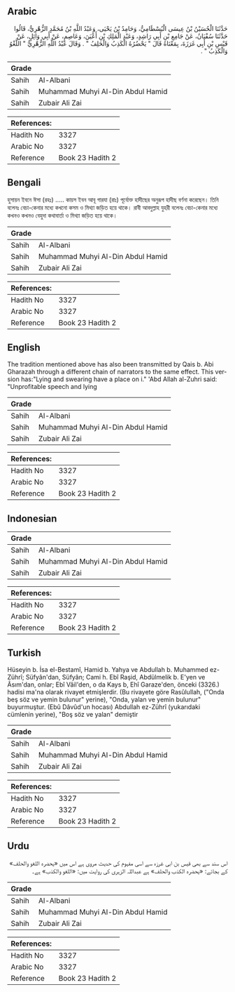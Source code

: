 ## Arabic


<div dir="rtl" lang="ar" style={{fontSize:'larger',backgroundColor:'#f8f9fa',padding:20}}>
حَدَّثَنَا الْحُسَيْنُ بْنُ عِيسَى الْبُسْطَامِيُّ، وَحَامِدُ بْنُ يَحْيَى، وَعَبْدُ اللَّهِ بْنُ مُحَمَّدٍ الزُّهْرِيُّ، قَالُوا حَدَّثَنَا سُفْيَانُ، عَنْ جَامِعِ بْنِ أَبِي رَاشِدٍ، وَعَبْدِ الْمَلِكِ بْنِ أَعْيَنَ، وَعَاصِمٍ، عَنْ أَبِي وَائِلٍ، عَنْ قَيْسِ بْنِ أَبِي غَرَزَةَ، بِمَعْنَاهُ قَالَ ‏"‏ يَحْضُرُهُ الْكَذِبُ وَالْحَلِفُ ‏"‏ ‏.‏ وَقَالَ عَبْدُ اللَّهِ الزُّهْرِيُّ ‏"‏ اللَّغْوُ وَالْكَذِبُ ‏"‏ ‏.‏
</div>
<div style={{backgroundColor:'#f8f9fa',padding:20, marginBottom: 10}}><table> <thead> <tr> <th>Grade</th> <th></th> </tr> </thead> <tbody> <tr><td>Sahih</td><td>Al-Albani</td></tr><tr><td>Sahih</td><td>Muhammad Muhyi Al-Din Abdul Hamid</td></tr><tr><td>Sahih</td><td>Zubair Ali Zai</td></tr></tbody></table><table> <thead> <tr> <th>References:</th> <th></th> </tr> </thead> <tbody><tr><td>Hadith No</td><td>3327</td></tr><tr><td>Arabic No</td><td>3327</td></tr><tr><td>Reference</td><td>Book 23 Hadith 2</td></tr></tbody></table></div>

## Bengali


<div dir="ltr" lang="bn" style={{fontSize:'larger',backgroundColor:'#f8f9fa',padding:20}}>
হুসায়ন ইবনে ঈসা (রহঃ) ..... কায়স ইবন আবূ গারযা (রাঃ) পূর্বোক্ত হাদীছের অনুরূপ হাদীছ বর্ণনা করেছেন। তিনি বলেনঃ বেচা-কেনার মধ্যে কখনো কসম ও মিথ্যা জড়িত হয়ে থাকে। রাবী আবদুল্লাহ যুহরী বলেনঃ বেচা-কেনার মধ্যে কখনও কখনও বেহুদা কথাবার্তা ও মিথ্যা জড়িত হয়ে থাকে।
</div>
<div style={{backgroundColor:'#f8f9fa',padding:20, marginBottom: 10}}><table> <thead> <tr> <th>Grade</th> <th></th> </tr> </thead> <tbody> <tr><td>Sahih</td><td>Al-Albani</td></tr><tr><td>Sahih</td><td>Muhammad Muhyi Al-Din Abdul Hamid</td></tr><tr><td>Sahih</td><td>Zubair Ali Zai</td></tr></tbody></table><table> <thead> <tr> <th>References:</th> <th></th> </tr> </thead> <tbody><tr><td>Hadith No</td><td>3327</td></tr><tr><td>Arabic No</td><td>3327</td></tr><tr><td>Reference</td><td>Book 23 Hadith 2</td></tr></tbody></table></div>

## English


<div dir="ltr" lang="en" style={{fontSize:'larger',backgroundColor:'#f8f9fa',padding:20}}>
The tradition mentioned above has also been transmitted by Qais b. Abi Gharazah through a different chain of narrators to the same effect. This version has:"Lying and swearing have a place on i." 'Abd Allah al-Zuhri said: "Unprofitable speech and lying
</div>
<div style={{backgroundColor:'#f8f9fa',padding:20, marginBottom: 10}}><table> <thead> <tr> <th>Grade</th> <th></th> </tr> </thead> <tbody> <tr><td>Sahih</td><td>Al-Albani</td></tr><tr><td>Sahih</td><td>Muhammad Muhyi Al-Din Abdul Hamid</td></tr><tr><td>Sahih</td><td>Zubair Ali Zai</td></tr></tbody></table><table> <thead> <tr> <th>References:</th> <th></th> </tr> </thead> <tbody><tr><td>Hadith No</td><td>3327</td></tr><tr><td>Arabic No</td><td>3327</td></tr><tr><td>Reference</td><td>Book 23 Hadith 2</td></tr></tbody></table></div>

## Indonesian


<div dir="ltr" lang="id" style={{fontSize:'larger',backgroundColor:'#f8f9fa',padding:20}}>

</div>
<div style={{backgroundColor:'#f8f9fa',padding:20, marginBottom: 10}}><table> <thead> <tr> <th>Grade</th> <th></th> </tr> </thead> <tbody> <tr><td>Sahih</td><td>Al-Albani</td></tr><tr><td>Sahih</td><td>Muhammad Muhyi Al-Din Abdul Hamid</td></tr><tr><td>Sahih</td><td>Zubair Ali Zai</td></tr></tbody></table><table> <thead> <tr> <th>References:</th> <th></th> </tr> </thead> <tbody><tr><td>Hadith No</td><td>3327</td></tr><tr><td>Arabic No</td><td>3327</td></tr><tr><td>Reference</td><td>Book 23 Hadith 2</td></tr></tbody></table></div>

## Turkish


<div dir="ltr" lang="tr" style={{fontSize:'larger',backgroundColor:'#f8f9fa',padding:20}}>
Hüseyin b. İsa el-Bestamî, Hamid b. Yahya ve Abdullah b. Muhammed ez-Zührî; Süfyân'dan, Süfyân; Cami h. Ebî Raşid, Abdülmelik b. E'yen ve Âsım'dan, onlar; Ebî Vâil'den, o da Kays b, Ehî Garaze'den, önceki (3326.) hadisi ma'na olarak rivayet etmişlerdir. (Bu rivayete göre Rasûlullah, ("Onda beş söz ve yemin bulunur" yerine), "Onda, yalan ve yemin bulunur" buyurmuştur. (Ebû Dâvûd'un hocası) Abdullah ez-Zührî (yukarıdaki cümlenin yerine), "Boş söz ve yalan" demiştir
</div>
<div style={{backgroundColor:'#f8f9fa',padding:20, marginBottom: 10}}><table> <thead> <tr> <th>Grade</th> <th></th> </tr> </thead> <tbody> <tr><td>Sahih</td><td>Al-Albani</td></tr><tr><td>Sahih</td><td>Muhammad Muhyi Al-Din Abdul Hamid</td></tr><tr><td>Sahih</td><td>Zubair Ali Zai</td></tr></tbody></table><table> <thead> <tr> <th>References:</th> <th></th> </tr> </thead> <tbody><tr><td>Hadith No</td><td>3327</td></tr><tr><td>Arabic No</td><td>3327</td></tr><tr><td>Reference</td><td>Book 23 Hadith 2</td></tr></tbody></table></div>

## Urdu


<div dir="rtl" lang="ur" style={{fontSize:'larger',backgroundColor:'#f8f9fa',padding:20}}>
اس سند سے بھی قیس بن ابی غرزہ سے اسی مفہوم کی حدیث مروی ہے اس میں «يحضره اللغو والحلف» کے بجائے: «يحضره الكذب والحلف» ہے عبداللہ الزہری کی روایت میں: «اللغو والكذب» ہے۔
</div>
<div style={{backgroundColor:'#f8f9fa',padding:20, marginBottom: 10}}><table> <thead> <tr> <th>Grade</th> <th></th> </tr> </thead> <tbody> <tr><td>Sahih</td><td>Al-Albani</td></tr><tr><td>Sahih</td><td>Muhammad Muhyi Al-Din Abdul Hamid</td></tr><tr><td>Sahih</td><td>Zubair Ali Zai</td></tr></tbody></table><table> <thead> <tr> <th>References:</th> <th></th> </tr> </thead> <tbody><tr><td>Hadith No</td><td>3327</td></tr><tr><td>Arabic No</td><td>3327</td></tr><tr><td>Reference</td><td>Book 23 Hadith 2</td></tr></tbody></table></div>